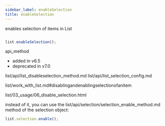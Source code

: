 ```yaml
---
sidebar_label: enableSelection
title: enableSelection
---
```



          


<Short>
 enables selection of items in List






</Short>


~~~js

list.enableSelection();


~~~
 api_method

<Descr>







</Descr>


 
- added in v6.5
- deprecated in v7.0


 
list/api/list_disableselection_method.md
list/api/list_selection_config.md

 list/work_with_list.md#disablingandenablingselectionofanitem


 list/03_usage/06_disable_selection.html

 instead of it, you can use the list/api/selection/selection_enable_method.md method of the selection object:
~~~js
list.selection.enable();
~~~